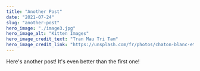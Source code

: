 ---
title: "Another Post"
date: "2021-07-24"
slug: "another-post"
hero_image: "./image3.jpg"
hero_image_alt: "Kitten Images"
hero_image_credit_text: "Tran Mau Tri Tam"
hero_image_credit_link: "https://unsplash.com/fr/photos/chaton-blanc-et-gris-sur-textile-gris-wiqbi_Uyvx8"
---

Here's another post! It's even better than the first one!
